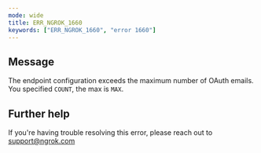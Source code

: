 ```yaml
---
mode: wide
title: ERR_NGROK_1660
keywords: ["ERR_NGROK_1660", "error 1660"]
---
```


## Message

The endpoint configuration exceeds the maximum number of OAuth emails. You specified `COUNT`, the max is `MAX`.

## Further help

If you're having trouble resolving this error, please reach out to [support@ngrok.com](mailto:support@ngrok.com?subject=Help%20with%20ERR_NGROK_1660)
